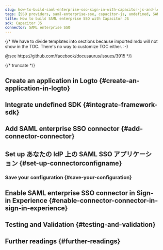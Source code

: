 ```yaml
---
slug: how-to-build-saml-enterprise-sso-sign-in-with-capacitor-js-and-logto
tags: [SSO providers, saml-enterprise-sso, capacitor-js, undefined, SAML authentication, enterprise login, SSO login]
title: How to build SAML enterprise SSO with Capacitor JS
sdk: Capacitor JS
connector: SAML enterprise SSO
---
```


{/*
  We have to divide templates into sections because imported mdx will not show in the TOC.
  There's no way to customize TOC either. :-)

  @see https://github.com/facebook/docusaurus/issues/3915
*/}




{/* truncate */}

<Intro connector={connector} sdk="Capacitor JS" link="undefined" />

## Create an application in Logto \{#create-an-application-in-logto}

<CreateApplication type="undefined" framework="undefined" />

## Integrate undefined SDK \{#integrate-framework-sdk}

<IntegrateSdk />

## Add SAML enterprise SSO connector \{#add-connector-connector}

<AddSsoConnector framework="undefined" />

## Set up あなたの IdP 上の SAML SSO アプリケーション \{#set-up-connectorconfigname}

<ConnectorGuide />

### Save your configuration \{#save-your-configuration}

<SaveYourConfiguration connector={connector} />

## Enable SAML enterprise SSO connector in Sign-in Experience \{#enable-connector-connector-in-sign-in-experience}

<EnableSsoConnector />

## Testing and Validation \{#testing-and-validation}

<TestingAndValidation connector={connector} sdk="Capacitor JS" />

## Further readings \{#further-readings}

<FurtherReadings />
